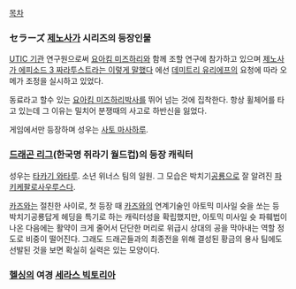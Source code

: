 [[목차]]

=== セラーズ [[제노사가]] 시리즈의 등장인물 ===
[[UTIC 기관]] 연구원으로써 [[요아킴 미즈하리]]와 함께 조할 연구에 참가하고 있으며 [[제노사가 에피소드 3 짜라투스트라는 이렇게 말했다]] 에선 [[데미트리 유리에프]]의 요청에 따라 오메가 조정을 실시하고 있었다. 

동료라고 할수 있는 [[요아킴 미즈하리]]박사를 뛰어 넘는 것에 집착한다.
항상 휠체어를 타고 있는데 그 이유는 밀치어 분쟁때의 사고로 하반신을 잃었다.

게임에서만 등장하며 성우는 [[사토 마사하루]].


=== [[드래곤 리그]](한국명 쥐라기 월드컵)의 등장 캐릭터 ===
성우는 [[타카기 와타루]]. 소년 위너스 팀의 일원.
그 모습은 박치기[[공룡]]으로 잘 알려진 [[파키케팔로사우루스]]다.

[[카즈]]와는 절친한 사이로, 첫 등장 때 [[카즈]]와의 연계기술인 아토믹 미사일 슛을 쏘는 등 박치기공룡답게 헤딩을 특기로 하는 캐릭터성을 확립했지만, 아토믹 미사일 슛 파훼법이 나온 다음에는 활약이 크게 줄어서 단단한 머리로 위급시 상대의 공을 막아내는 역할 정도로 비중이 떨어진다.
그래도 드래곤들과의 최종전을 위해 결성된 황금의 용사 팀에도 선발된 것을 보면 확실히 실력은 있는 모양이다. 

=== [[헬싱]]의 여경 [[세라스 빅토리아]] ===
